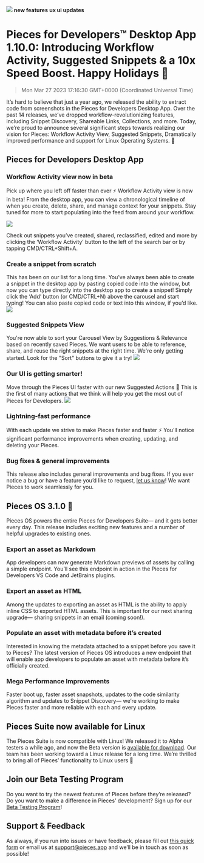 ![](https://uploads-ssl.webflow.com/6143afec68f555387049efb3/639a2a790cd8bde965e170e8_image5_13209bd422b0272c477b3ded34c3f07f_2000.jpeg)
**new features** **ux ui updates**
# Pieces for Developers™ Desktop App 1.10.0: Introducing Workflow Activity, Suggested Snippets & a 10x Speed Boost. Happy Holidays 🎁
> Mon Mar 27 2023 17:16:30 GMT+0000 (Coordinated Universal Time)

It’s hard to believe that just a year ago, we released the ability to extract code from screenshots in the Pieces for Developers Desktop App. Over the past 14 releases, we’ve dropped workflow-revolutionizing features, including Snippet Discovery, Shareable Links, Collections, and more. Today, we’re proud to announce several significant steps towards realizing our vision for Pieces: Workflow Activity View, Suggested Snippets, Dramatically improved performance and support for Linux Operating Systems. 🥳 

## Pieces for Developers Desktop App
### Workflow Activity view now in beta
Pick up where you left off faster than ever ⚡️ Workflow Activity view is now in beta! From the desktop app, you can view a chronological timeline of when you create, delete, share, and manage context for your snippets. Stay tuned for more to start populating into the feed from around your workflow.

![](https://uploads-ssl.webflow.com/6143afec68f555387049efb3/639a2a7a0cd8bdc822e1727a_1_31ca4cd84f236b0875704e38b11c0b28_800.png)

Check out snippets you’ve created, shared, reclassified, edited and more by clicking the ‘Workflow Activity’ button to the left of the search bar or by tapping CMD/CTRL+Shift+A.

### Create a snippet from scratch
This has been on our list for a long time. You’ve always been able to create a snippet in the desktop app by pasting copied code into the window, but now you can type directly into the desktop app to create a snippet!
Simply click the ‘Add’ button (or CMD/CTRL+N) above the carousel and start typing! You can also paste copied code or text into this window, if you’d like.
![](https://uploads-ssl.webflow.com/6143afec68f555387049efb3/639a2a7a0cd8bdfc46e1727c_2_60d0958dacaf1188f3294a4beeff93cd_800.png)

### Suggested Snippets View
You're now able to sort your Carousel View by Suggestions & Relevance based on recently saved Pieces. We want users to be able to reference, share, and reuse the right snippets at the right time. We're only getting started. Look for the &quot;Sort&quot; buttons to give it a try!
![](https://uploads-ssl.webflow.com/6143afec68f555387049efb3/639a2a7a0cd8bd482ae17289_ezgif_com-gif-maker29_8246d17e26cbcdf54c253c7a97906a1e.gif)

### Our UI is getting smarter!
Move through the Pieces UI faster with our new Suggested Actions 🧠 This is the first of many actions that we think will help you get the most out of Pieces for Developers.
![](https://uploads-ssl.webflow.com/6143afec68f555387049efb3/639a2a7a0cd8bdb67ae1727b_Screenshot2022-12-13at5_10_15PM_a94a1c309285c657e8522eb69bfefbaf_800.png)

### Lightning-fast performance
With each update we strive to make Pieces faster and faster ⚡ You'll notice significant performance improvements when creating, updating, and deleting your Pieces.

### Bug fixes & general improvements
This release also includes general improvements and bug fixes. If you ever notice a bug or have a feature you’d like to request, <a href="https://getpieces.typeform.com/to/mCjBSIjF" target="_blank" rel="noopener noreferrer">let us know</a>! We want Pieces to work seamlessly for you.

## Pieces OS 3.1.0 🚀
Pieces OS powers the entire Pieces for Developers Suite— and it gets better every day. This release includes exciting new features and a number of helpful upgrades to existing ones.

### Export an asset as Markdown
App developers can now generate Markdown previews of assets by calling a simple endpoint. You’ll see this endpoint in action in the Pieces for Developers VS Code and JetBrains plugins.

### Export an asset as HTML
Among the updates to exporting an asset as HTML is the ability to apply inline CSS to exported HTML assets. This is important for our next sharing upgrade— sharing snippets in an email (coming soon!).

### Populate an asset with metadata before it’s created
Interested in knowing the metadata attached to a snippet before you save it to Pieces? The latest version of Pieces OS introduces a new endpoint that will enable app developers to populate an asset with metadata before it’s officially created. 

### Mega Performance Improvements
Faster boot up, faster asset snapshots, updates to the code similarity algorithm and updates to Snippet Discovery— we’re working to make Pieces faster and more reliable with each and every update.

## Pieces Suite now available for Linux
The Pieces Suite is now compatible with Linux! We released it to Alpha testers a while ago, and now the Beta version is <a href="https://code.pieces.app/desktop/features" target="_blank" rel="noopener noreferrer">available for download</a>.
Our team has been working toward a Linux release for a long time. We’re thrilled to bring all of Pieces’ functionality to Linux users 🎉

## Join our Beta Testing Program
Do you want to try the newest features of Pieces before they’re released? Do you want to make a difference in Pieces’ development? Sign up for our <a href="https://getpieces.typeform.com/to/XGGlUqEI" target="_blank" rel="noopener noreferrer">Beta Testing Program</a>!

## Support & Feedback
As always, if you run into issues or have feedback, please fill out <a href="https://getpieces.typeform.com/to/mCjBSIjF" target="_blank" rel="noopener noreferrer">this quick form</a> or email us at <a href="mailto:support@pieces.app" target="_blank" rel="noopener noreferrer">support@pieces.app</a> and we’ll be in touch as soon as possible!
